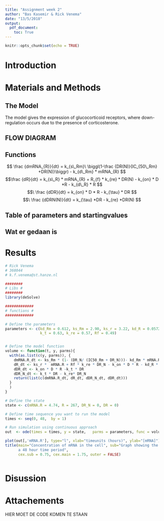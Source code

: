 ```yaml
---
title: "Assignment week 2"
author: "Bas Kasemir & Rick Venema"
date: "13/5/2018"
output: 
  pdf_document:
    toc: True
---
```


```r
knitr::opts_chunk$set(echo = TRUE)
```


# Introduction


# Materials and Methods

## The Model
The model gives the expression of glucocorticoid receptors, where down-regulation occurs due to the presence of corticosterone. 

## FLOW DIAGRAM

## Functions

$$ \frac {dmRNA_{R}}{dt} = k_{s\_Rm}\ \biggl(1-\frac {DR(N)}{IC_{50\_Rm} +DR(N)}\biggr) - k_{d\_Rm} * mRNA_{R} $$
$$\frac {dR}{dt} = k_{s\_R} * mRNA_{R} + R_{f} * k_{re} * DR(N) - k_{on} * D *R - k_{d\_R} * R   $$
$$\ \frac {dDR}{dt} = k_{on} * D * R - k_{\tau} * DR $$
$$\ \frac {dDRN(N)}{dt} = k_{\tau} *DR - k_{re} *DR(N)  $$

## Table of parameters and startingvalues

## Wat er gedaan is



# Results
```r

# Rick Venema
# 368044
# k.f.venema@st.hanze.nl

########
# Libs #
########
library(deSolve)

#############
# functions #
#############

# Define the parameters
parameters <- c(kd_Rm = 0.612, ks_Rm = 2.90, ks_r = 3.22, kd_R = 0.0572, D=53.409, k_on= 0.00329, IC50_Rm = 26.2,
                k_t = 0.63, k_re = 0.57, Rf = 0.49) 


# Define the model function
volume <- function(t, y, parms){
  with(as.list(c(y, parms)), {
    dmRNA.R_dt <- ks_Rm * (1- (DR_N/ (IC50_Rm + DR_N)))- kd_Rm * mRNA.R 
    dR_dt <- ks_r *  mRNA.R + Rf * k_re * DR_N - k_on * D * R - kd_R * R
    dDR_dt <- k_on * D * R -k_t * DR
    dDR_N_dt <- k_t * DR - k_re* DR_N
    return(list(c(dmRNA.R_dt, dR_dt, dDR_N_dt, dDR_dt)))
  }
  )
}

# Define the state
state <- c(mRNA.R = 4.74, R = 267, DR_N = 0, DR = 0)

# Define time sequence you want to run the model
times <- seq(0, 48,  by = 1)

# Run simulation using continuous approach
out  <- ode(times = times, y = state,   parms = parameters, func = volume, method = "euler")

plot(out[,'mRNA.R'], type="l", xlab="timeunits (hours)", ylab="[mRNA]") 
title(main="Concentration of mRNA in the cell", sub="Graph showing the concentration of mRNA in the cell during
      a 48 hour time period",
      cex.sub = 0.75, cex.main = 1.75, outer = FALSE)



```

# Disussion


# Attachements
HIER MOET DE CODE KOMEN TE STAAN

